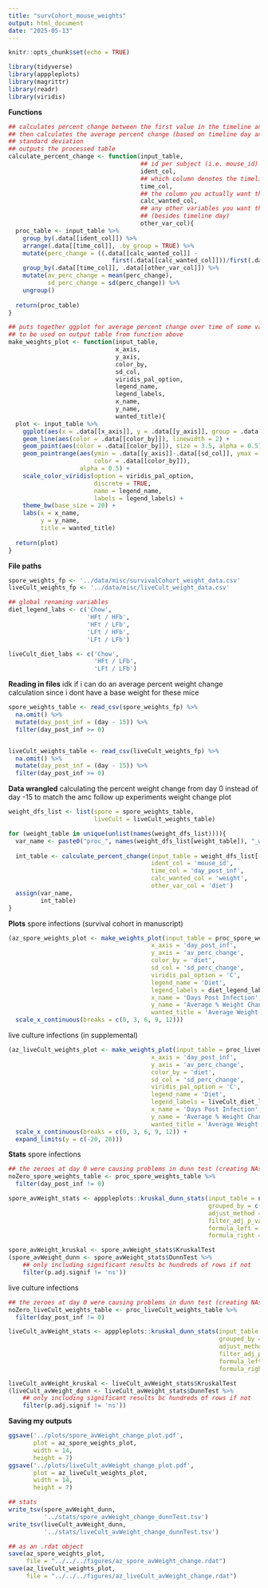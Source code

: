 ```yaml
---
title: "survCohort_mouse_weights"
output: html_document
date: "2025-05-13"
---
```


```r
knitr::opts_chunk$set(echo = TRUE)
```

```r
library(tidyverse)
library(apppleplots)
library(magrittr)
library(readr)
library(viridis)
```
**Functions**
```r
## calculates percent change between the first value in the timeline and each subsequent one
## then calculates the average percent change (based on timeline day and another variable) and the 
## standard deviation
## outputs the processed table 
calculate_percent_change <- function(input_table,
                                     ## id per subject (i.e. mouse_id)
                                     ident_col,
                                     ## which column denotes the timeline day?
                                     time_col,
                                     ## the column you actually want the percent change calculated for
                                     calc_wanted_col,
                                     ## any other variables you want the average and sd calc grouped by 
                                     ## (besides timeline day)
                                     other_var_col){
  proc_table <- input_table %>% 
    group_by(.data[[ident_col]]) %>% 
    arrange(.data[[time_col]], .by_group = TRUE) %>% 
    mutate(perc_change = ((.data[[calc_wanted_col]] - 
                             first(.data[[calc_wanted_col]]))/first(.data[[calc_wanted_col]])) * 100) %>% 
    group_by(.data[[time_col]], .data[[other_var_col]]) %>% 
    mutate(av_perc_change = mean(perc_change),
           sd_perc_change = sd(perc_change)) %>% 
    ungroup()
  
  return(proc_table)
}

## puts together ggplot for average percent change over time of some variable 
## to be used on output table from function above 
make_weights_plot <- function(input_table,
                              x_axis,
                              y_axis,
                              color_by,
                              sd_col,
                              viridis_pal_option,
                              legend_name,
                              legend_labels,
                              x_name,
                              y_name,
                              wanted_title){
  plot <- input_table %>% 
    ggplot(aes(x = .data[[x_axis]], y = .data[[y_axis]], group = .data[[color_by]])) +
    geom_line(aes(color = .data[[color_by]]), linewidth = 2) +
    geom_point(aes(color = .data[[color_by]]), size = 3.5, alpha = 0.5) +
    geom_pointrange(aes(ymin = .data[[y_axis]]-.data[[sd_col]], ymax = .data[[y_axis]]+.data[[sd_col]], 
                        color = .data[[color_by]]),
                    alpha = 0.5) +
    scale_color_viridis(option = viridis_pal_option,
                        discrete = TRUE,
                        name = legend_name,
                        labels = legend_labels) +
    theme_bw(base_size = 20) +
    labs(x = x_name,
         y = y_name,
         title = wanted_title)
  
  return(plot)
}
```

**File paths**
```r
spore_weights_fp <- '../data/misc/survivalCohort_weight_data.csv'
liveCult_weights_fp <- '../data/misc/liveCult_weight_data.csv'

## global renaming variables
diet_legend_labs <- c('Chow',
                      'HFt / HFb',
                      'HFt / LFb',
                      'LFt / HFb',
                      'LFt / LFb')

liveCult_diet_labs <- c('Chow',
                        'HFt / LFb',
                        'LFt / LFb')
```

**Reading in files**
idk if i can do an average percent weight change calculation since i dont have a base weight for these mice
```r
spore_weights_table <- read_csv(spore_weights_fp) %>% 
  na.omit() %>% 
  mutate(day_post_inf = (day - 15)) %>% 
  filter(day_post_inf >= 0)


liveCult_weights_table <- read_csv(liveCult_weights_fp) %>% 
  na.omit() %>% 
  mutate(day_post_inf = (day - 15)) %>% 
  filter(day_post_inf >= 0)
```

**Data wrangled**
calculating the percent weight change from day 0 instead of day -15 to match the amc follow up experiments weight change plot 
```r
weight_dfs_list <- list(spore = spore_weights_table,
                        liveCult = liveCult_weights_table)

for (weight_table in unique(unlist(names(weight_dfs_list)))){
  var_name <- paste0("proc_", names(weight_dfs_list[weight_table]), "_weights_table")
  
  int_table <- calculate_percent_change(input_table = weight_dfs_list[[weight_table]],
                                        ident_col = 'mouse_id',
                                        time_col = 'day_post_inf',
                                        calc_wanted_col = 'weight',
                                        other_var_col = 'diet')
  assign(var_name,
         int_table)
}
```

**Plots**
spore infections (survival cohort in manuscript)
```r
(az_spore_weights_plot <- make_weights_plot(input_table = proc_spore_weights_table,
                                        x_axis = 'day_post_inf',
                                        y_axis = 'av_perc_change',
                                        color_by = 'diet',
                                        sd_col = 'sd_perc_change',
                                        viridis_pal_option = 'C',
                                        legend_name = 'Diet',
                                        legend_labels = diet_legend_labs,
                                        x_name = 'Days Post Infection',
                                        y_name = 'Average % Weight Change',
                                        wanted_title = 'Average Weight Change After Infection by Diet') +
  scale_x_continuous(breaks = c(0, 3, 6, 9, 12)))
```

live culture infections (in supplemental)
```r
(az_liveCult_weights_plot <- make_weights_plot(input_table = proc_liveCult_weights_table,
                                        x_axis = 'day_post_inf',
                                        y_axis = 'av_perc_change',
                                        color_by = 'diet',
                                        sd_col = 'sd_perc_change',
                                        viridis_pal_option = 'C',
                                        legend_name = 'Diet',
                                        legend_labels = liveCult_diet_labs,
                                        x_name = 'Days Post Infection',
                                        y_name = 'Average % Weight Change',
                                        wanted_title = 'Average Weight Change After Infection by Diet') +
  scale_x_continuous(breaks = c(0, 3, 6, 9, 12)) +
  expand_limits(y = c(-20, 20)))
```

**Stats**
spore infections 
```r
## the zeroes at day 0 were causing problems in dunn test (creating NAs) so im filtering them out
noZero_spore_weights_table <- proc_spore_weights_table %>% 
  filter(day_post_inf != 0)

spore_avWeight_stats <- apppleplots::kruskal_dunn_stats(input_table = noZero_spore_weights_table,
                                                        grouped_by = c('day_post_inf'),
                                                        adjust_method = 'BH',
                                                        filter_adj_p_value = FALSE,
                                                        formula_left = 'av_perc_change',
                                                        formula_right = 'diet')

spore_avWeight_kruskal <- spore_avWeight_stats$KruskalTest
(spore_avWeight_dunn <- spore_avWeight_stats$DunnTest %>% 
    ## only including significant results bc hundreds of rows if not
    filter(p.adj.signif != 'ns'))
```

live culture infections 
```r
## the zeroes at day 0 were causing problems in dunn test (creating NAs) so im filtering them out
noZero_liveCult_weights_table <- proc_liveCult_weights_table %>% 
  filter(day_post_inf != 0)

liveCult_avWeight_stats <- apppleplots::kruskal_dunn_stats(input_table = noZero_liveCult_weights_table,
                                                           grouped_by = c('day_post_inf'),
                                                           adjust_method = 'BH',
                                                           filter_adj_p_value = FALSE,
                                                           formula_left = 'av_perc_change',
                                                           formula_right = 'diet')

liveCult_avWeight_kruskal <- liveCult_avWeight_stats$KruskalTest
(liveCult_avWeight_dunn <- liveCult_avWeight_stats$DunnTest %>% 
    ## only including significant results bc hundreds of rows if not
    filter(p.adj.signif != 'ns'))
```

**Saving my outputs**
```r
ggsave('../plots/spore_avWeight_change_plot.pdf',
       plot = az_spore_weights_plot,
       width = 14,
       height = 7)
ggsave('../plots/liveCult_avWeight_change_plot.pdf',
       plot = az_liveCult_weights_plot,
       width = 14,
       height = 7)

## stats
write_tsv(spore_avWeight_dunn,
          '../stats/spore_avWeight_change_dunnTest.tsv')
write_tsv(liveCult_avWeight_dunn,
          '../stats/liveCult_avWeight_change_dunnTest.tsv')

## as an .rdat object
save(az_spore_weights_plot,
     file = "../../../figures/az_spore_avWeight_change.rdat")
save(az_liveCult_weights_plot,
     file = "../../../figures/az_liveCult_avWeight_change.rdat")
```


